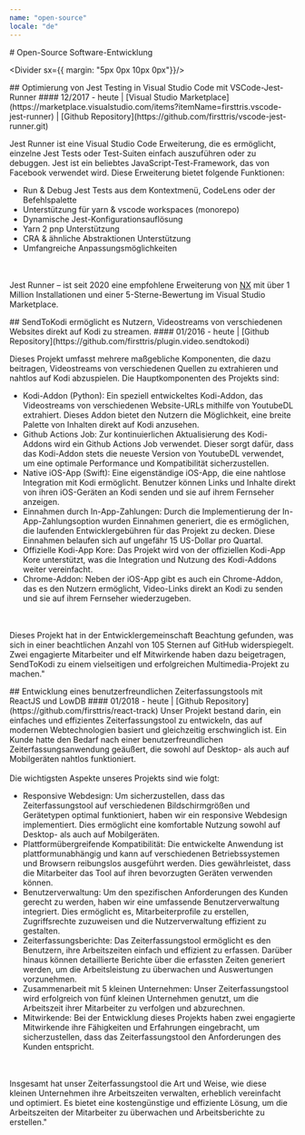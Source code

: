 ```yaml
---
name: "open-source"
locale: "de"
---
```



<PageBreakBefore/>
<div id="openSource"/>
# Open-Source Software-Entwicklung

<Divider sx={{ margin: "5px 0px 10px 0px"}}/>

<AvoidPageBreakInside>
## Optimierung von Jest Testing in Visual Studio Code mit VSCode-Jest-Runner
#### 12/2017 - heute | [Visual Studio Marketplace](https://marketplace.visualstudio.com/items?itemName=firsttris.vscode-jest-runner) | [Github Repository](https://github.com/firsttris/vscode-jest-runner.git)

Jest Runner ist eine Visual Studio Code Erweiterung, die es ermöglicht, einzelne Jest Tests oder Test-Suiten einfach auszuführen oder zu debuggen. Jest ist ein beliebtes JavaScript-Test-Framework, das von Facebook verwendet wird. Diese Erweiterung bietet folgende Funktionen:

- Run & Debug Jest Tests aus dem Kontextmenü, CodeLens oder der Befehlspalette
- Unterstützung für yarn & vscode workspaces (monorepo)
- Dynamische Jest-Konfigurationsauflösung
- Yarn 2 pnp Unterstützung
- CRA & ähnliche Abstraktionen Unterstützung
- Umfangreiche Anpassungsmöglichkeiten

<br></br>
Jest Runner – ist seit 2020 eine empfohlene Erweiterung von [NX](https://nx.dev/) mit über 1 Million Installationen und einer 5-Sterne-Bewertung im Visual Studio Marketplace.

<ChipsWithIconAndMargin skills={skillsForJestRunner} />
</AvoidPageBreakInside>

<AvoidPageBreakInside>
## SendToKodi ermöglicht es Nutzern, Videostreams von verschiedenen Websites direkt auf Kodi zu streamen.
#### 01/2016 - heute | [Github Repository](https://github.com/firsttris/plugin.video.sendtokodi)

Dieses Projekt umfasst mehrere maßgebliche Komponenten, die dazu beitragen, Videostreams von verschiedenen Quellen zu extrahieren und nahtlos auf Kodi abzuspielen. Die Hauptkomponenten des Projekts sind:

- Kodi-Addon (Python): Ein speziell entwickeltes Kodi-Addon, das Videostreams von verschiedenen Website-URLs mithilfe von YoutubeDL extrahiert. Dieses Addon bietet den Nutzern die Möglichkeit, eine breite Palette von Inhalten direkt auf Kodi anzusehen.
- Github Actions Job: Zur kontinuierlichen Aktualisierung des Kodi-Addons wird ein Github Actions Job verwendet. Dieser sorgt dafür, dass das Kodi-Addon stets die neueste Version von YoutubeDL verwendet, um eine optimale Performance und Kompatibilität sicherzustellen.
- Native iOS-App (Swift): Eine eigenständige iOS-App, die eine nahtlose Integration mit Kodi ermöglicht. Benutzer können Links und Inhalte direkt von ihren iOS-Geräten an Kodi senden und sie auf ihrem Fernseher anzeigen.
- Einnahmen durch In-App-Zahlungen: Durch die Implementierung der In-App-Zahlungsoption wurden Einnahmen generiert, die es ermöglichen, die laufenden Entwicklergebühren für das Projekt zu decken. Diese Einnahmen belaufen sich auf ungefähr 15 US-Dollar pro Quartal.
- Offizielle Kodi-App Kore: Das Projekt wird von der offiziellen Kodi-App Kore unterstützt, was die Integration und Nutzung des Kodi-Addons weiter vereinfacht.
- Chrome-Addon: Neben der iOS-App gibt es auch ein Chrome-Addon, das es den Nutzern ermöglicht, Video-Links direkt an Kodi zu senden und sie auf ihrem Fernseher wiederzugeben.

<br></br>
Dieses Projekt hat in der Entwicklergemeinschaft Beachtung gefunden, was sich in einer beachtlichen Anzahl von 105 Sternen auf GitHub widerspiegelt. Zwei engagierte Mitarbeiter und elf Mitwirkende haben dazu beigetragen, SendToKodi zu einem vielseitigen und erfolgreichen Multimedia-Projekt zu machen."

<ChipsWithIconAndMargin skills={skillsForSendToKodi} />
</AvoidPageBreakInside>

<AvoidPageBreakInside>
## Entwicklung eines benutzerfreundlichen Zeiterfassungstools mit ReactJS und LowDB
#### 01/2018 - heute | [Github Repository](https://github.com/firsttris/react-track)
Unser Projekt bestand darin, ein einfaches und effizientes Zeiterfassungstool zu entwickeln, das auf modernen Webtechnologien basiert und gleichzeitig erschwinglich ist. Ein Kunde hatte den Bedarf nach einer benutzerfreundlichen Zeiterfassungsanwendung geäußert, die sowohl auf Desktop- als auch auf Mobilgeräten nahtlos funktioniert.
<br></br>
Die wichtigsten Aspekte unseres Projekts sind wie folgt:

- Responsive Webdesign: Um sicherzustellen, dass das Zeiterfassungstool auf verschiedenen Bildschirmgrößen und Gerätetypen optimal funktioniert, haben wir ein responsive Webdesign implementiert. Dies ermöglicht eine komfortable Nutzung sowohl auf Desktop- als auch auf Mobilgeräten.
- Plattformübergreifende Kompatibilität: Die entwickelte Anwendung ist plattformunabhängig und kann auf verschiedenen Betriebssystemen und Browsern reibungslos ausgeführt werden. Dies gewährleistet, dass die Mitarbeiter das Tool auf ihren bevorzugten Geräten verwenden können.
- Benutzerverwaltung: Um den spezifischen Anforderungen des Kunden gerecht zu werden, haben wir eine umfassende Benutzerverwaltung integriert. Dies ermöglicht es, Mitarbeiterprofile zu erstellen, Zugriffsrechte zuzuweisen und die Nutzerverwaltung effizient zu gestalten.
- Zeiterfassungsberichte: Das Zeiterfassungstool ermöglicht es den Benutzern, ihre Arbeitszeiten einfach und effizient zu erfassen. Darüber hinaus können detaillierte Berichte über die erfassten Zeiten generiert werden, um die Arbeitsleistung zu überwachen und Auswertungen vorzunehmen.
- Zusammenarbeit mit 5 kleinen Unternehmen: Unser Zeiterfassungstool wird erfolgreich von fünf kleinen Unternehmen genutzt, um die Arbeitszeit ihrer Mitarbeiter zu verfolgen und abzurechnen.
- Mitwirkende: Bei der Entwicklung dieses Projekts haben zwei engagierte Mitwirkende ihre Fähigkeiten und Erfahrungen eingebracht, um sicherzustellen, dass das Zeiterfassungstool den Anforderungen des Kunden entspricht.

<br></br>
Insgesamt hat unser Zeiterfassungstool die Art und Weise, wie diese kleinen Unternehmen ihre Arbeitszeiten verwalten, erheblich vereinfacht und optimiert. Es bietet eine kostengünstige und effiziente Lösung, um die Arbeitszeiten der Mitarbeiter zu überwachen und Arbeitsberichte zu erstellen."

<ChipsWithIconAndMargin skills={skillsForReactTrack} />
</AvoidPageBreakInside>